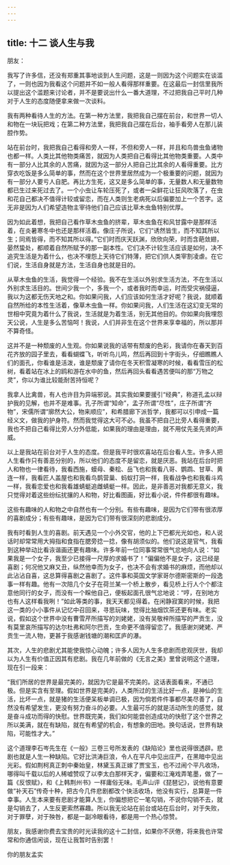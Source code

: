 ```yaml
---
---
---
```

title: 十二 谈人生与我
---




朋友：

我写了许多信，还没有郑重其事地谈到人生问题，这是一则因为这个问题实在谈滥了，一则也因为我看这个问题并不如一般人看得那样重要。在这最后一封信里我所以提出这个滥题来讨论者，并不是要说出什么一番大道理，不过把我自己平时几种对于人生的态度随便拿来做一次谈料。

我有两种看待人生的方法。在第一种方法里，我把我自己摆在前台，和世界一切人和物在一块玩把戏；在第二种方法里，我把我自己摆在后台，袖手看旁人在那儿装腔作势。

站在前台时，我把我自己看得和旁人一样，不但和旁人一样，并且和鸟兽虫鱼诸物也都一样。人类比其他物类痛苦，就因为人类把自己看得比其他物类重要。人类中有一部分人比其余的人苦痛，就因为这一部分人把自己比其余的人看得重要。比方穿衣吃饭是多么简单的事，然而在这个世界里居然成为一个极重要的问题，就因为有一部分人要亏人自肥。再比方生死，这又是多么简单的事，无量数人和无量数物都已生过来死过去了。一个小虫让车轮压死了，或者一朵鲜花让狂风吹落了，在虫和花自己都决不值得计较或留恋，而在人类则生老病死以后偏要加上一个苦字。这无非是因为人们希望造物主宰待他们自己应该比草木虫鱼特别优厚。

因为如此着想，我把自己看作草木虫鱼的挤辈，草木虫鱼在和风甘露中是那样活着，在炎暑寒冬中也还是那样活着。像庄子所说，它们“诱然皆生，而不知其所以生；同焉皆得，而不知其所以得。”它们时而庆天跃渊，欣欣向荣，时而含葩敛翅，晏然蛰处，都顺着自然所赋予的那一副本性。它们决不计较生活应该是如何，决不追究生活是为着什么，也决不埋怨上天待它们特薄，把它们供人类宰割凌虐。在它们说，生活自身就是方法，生活自身也就是目的。

从草木虫鱼的生活，我觉得一个经验。我不在生活以外别求生活方法，不在生活以外别求生活目的。世间少我一个，多我一个，或者我时而幸运，时而受灾祸侵逼，我以为这都无伤天地之和。你如果问我，人们应该如何生活才好呢？我说，就顺着自然所给的本性生活着，像草木虫鱼一样。你如果问我，人们生活在这幻变无常的世相中究竟为着什么了我说，生活就是为着生活，别无其他目的。你如果向我埋怨天公说，人生是多么苦恼呵！我说，人们并非生在这个世界来享幸福的，所以那并不算奇怪。

这并不是一种颓废的人生观。你如果说我的话带有颓废的色彩，我请你在春天到百花齐放的园子里去，看看蝴蝶飞，听听鸟儿鸣，然后再回到十字街头，仔细瞧瞧人们的面孔，你看谁是活泼，谁是颓废了请你在冬天积雪凝寒的时候，看看雪压的松树，看着站在冰上的鸥和游在水中的鱼，然后再回头看看遇苦便叫的那“万物之灵”，你以为谁比较能耐苦持恒呢？

我拿人比禽兽，有人也许目为异端邪说。其实我如果要援引“经典”，称道孔孟以辩护我的见解，也并不是难事。孔子所谓“知命”，孟子所谓“尽性”，庄子所谓“齐物”，宋儒所谓“廓然大公，物来顺应”，和希腊廊下派哲学，我都可以引申成一篇经义文，做我的护身符。然而我觉得这大可不必。我虽不把自己比旁人看得重要，我也不把自己看得比旁人分外低能，如果我的理由是理由，就不用仗先圣先贤的声威。

以上是我站在前台对于人生的态度。但是我平时很欢喜站在后台看人生。许多人把人生看作只有善恶分别的，所以他们的态度不是留恋，就是厌恶。我站在后台时把人和物也一律看待，我看西施，蟆母、秦桧、岳飞也和我看八哥、鹦鹉、甘草、黄连一样，我看匠人盖屋也和我看鸟鹊营巢、蚂蚁打洞一样，我看战争也和我看斗鸡一样，我看恋爱也和我看雄蜻蜓追雌蜻蜓一样。因此，是非善恶对我都无意义，我只觉得对着这些纷纭扰攘的人和物，好比看图画，好比看小说，件件都很有趣味。

这些有趣味的人和物之中自然也有一个分别。有些有趣味，是因为它们带有很浓厚的喜剧成分；有些有趣味，是因为它们带有很深刻的悲剧成分。

我有时看到人生的喜剧。前天遇见一个小外交官，他的上下巴都光光如也，和人说话时却常常用大拇指和食指在腮旁捻一捻，像有胡须似的。他们说这是官气，我看到这种举动比看诙谐画还更有趣味。许多年前一位同事常常很气忿地向人说：“如果我是一个女子，我至少已接得一尺厚的求婚书了！”偏偏他不是女子，这已经是喜剧；何况他又麻又丑，纵然他幸而为女子，也决不会有求婚书的麻烦，而他却以此沾沾自喜，这总算得喜剧之喜剧了。这件事和英国文学家哥尔德斯密斯的一段逸事一样有趣。他有一次陪几个女子在荷兰某一个桥上散步，看见桥上行人个个都注意他同行的女子，而没有一个睬他自己，便板起面孔很气忿地说：“哼，在别地方也有人这样看我咧！”如此等类的事，我天天都见得着。在闲静寂寞的时候，我把这一类的小小事件从记忆中召回来，寻思玩味，觉得比抽烟饮茶还更有味。老实说，假如这个世界中没有曹雪芹所描写的刘姥姥，没有吴敬梓所描写的严贡生，没有莫里哀所描写的达尔杜弗和阿尔巴贡，生命更不值得留恋了。我感谢刘姥姥、严贡生一流人物，更甚于我感谢钱塘的潮和匡庐的瀑。

其次，人生的悲剧尤其能使我惊心动魄；许多人因为人生多悲剧而悲观厌世，我却以为人生有价值正因其有悲剧。我在几年前做的《无言之美》里曾说明这个道理，现在引一段来：

“我们所居的世界是最完美的，就因为它是最不完美的。这话表面看来，不通已极。但是实含有至理。假如世界是完美的，人类所过的生活比好一点，是神仙的生活，比坏一点，就是猪的生活便呆板单调已极，因为倘若件件事都尽美尽善了，自然没有希望发生，更没有努力奋斗的必要。人生最可乐的就是活动所生的感觉，就是奋斗成功而得的快慰。世界既完美，我们如何能尝创造成功的快慰了这个世界之所以美满，就在有缺陷，就在有希望的机会，有想象的田地。换句话说，世界有缺陷，可能性才大。”

这个道理李石岑先生在《一般》三卷三号所发表的《缺陷论》里也说得很透辟。悲剧也就是人生一种缺陷。它好比洪涛巨浪，令人在平凡中见出庄严，在黑暗中见出光彩。假如荆柯真正刺中秦始皇，林黛玉真正嫁了贾宝玉，也不过闹个平凡收场，哪得叫千载以后的人稀嘘赞叹了以李太白那样天才，偏要和江淹戏弄笔墨，做了一篇《反恨赋》，和《上韩荆州书》一样庸俗无味。毛声山评《琵琶记》，说他有意要做“补天石”传奇十种，把古今几件悲剧都改个快活收场，他没有实行，总算是一件幸事。人生本来要有悲剧才能算人生，你偏想把它一笔勾销，不说你勾销不去，就是勾销去了，人生反更索然寡趣。所以我无论站在前台或站在后台时，对于失败，对于罪孽，对于殃咎，都是一副冷眼看待，都是用一个热心惊赞。

朋友，我感谢你费去宝贵的时光读我的这十二封信，如果你不厌倦，将来我也许常常和你通信闲谈，现在让我暂时告别罢！

你的朋友孟实